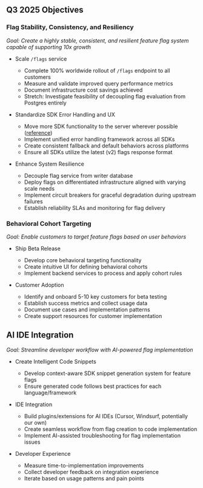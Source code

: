 ## Q3 2025 Objectives

### Flag Stability, Consistency, and Resiliency
*Goal: Create a highly stable, consistent, and resilient feature flag system capable of supporting 10x growth*

- Scale `/flags` service
  - Complete 100% worldwide rollout of `/flags` endpoint to all customers
  - Measure and validate improved query performance metrics
  - Document infrastructure cost savings achieved
  - Stretch: Investigate feasibility of decoupling flag evaluation from Postgres entirely

- Standardize SDK Error Handling and UX
  - Move more SDK functionality to the server wherever possible ([reference](https://github.com/PostHog/posthog/issues/30466))
  - Implement unified error handling framework across all SDKs
  - Create consistent fallback and default behaviors across platforms
  - Ensure all SDKs utilize the latest (v2) flags response format

- Enhance System Resilience
  - Decouple flag service from writer database
  - Deploy flags on differentiated infrastructure aligned with varying scale needs
  - Implement circuit breakers for graceful degradation during upstream failures
  - Establish reliability SLAs and monitoring for flag delivery
  
### Behavioral Cohort Targeting
*Goal: Enable customers to target feature flags based on user behaviors*

- Ship Beta Release
  - Develop core behavioral targeting functionality
  - Create intuitive UI for defining behavioral cohorts
  - Implement backend services to process and apply cohort rules

- Customer Adoption
  - Identify and onboard 5-10 key customers for beta testing
  - Establish success metrics and collect usage data
  - Document use cases and implementation patterns
  - Create support resources for customer implementation

## AI IDE Integration
*Goal: Streamline developer workflow with AI-powered flag implementation*

- Create Intelligent Code Snippets
  - Develop context-aware SDK snippet generation system for feature flags
  - Ensure generated code follows best practices for each language/framework

- IDE Integration
  - Build plugins/extensions for AI IDEs (Cursor, Windsurf, potentially our own)
  - Create seamless workflow from flag creation to code implementation
  - Implement AI-assisted troubleshooting for flag implementation issues

- Developer Experience
  - Measure time-to-implementation improvements
  - Collect developer feedback on integration experience
  - Iterate based on usage patterns and pain points
